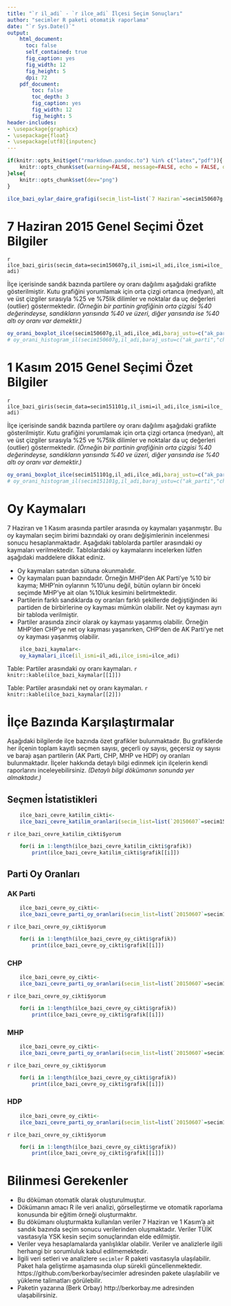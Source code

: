 ```yaml
---
title: "`r il_adi` - `r ilce_adi` İlçesi Seçim Sonuçları"
author: "secimler R paketi otomatik raporlama"
date: "`r Sys.Date()`"
output:
    html_document:
      toc: false
      self_contained: true
      fig_caption: yes
      fig_width: 12
      fig_height: 5
      dpi: 72
    pdf_document:
        toc: false
        toc_depth: 3
        fig_caption: yes
        fig_width: 12
        fig_height: 5
header-includes:
- \usepackage{graphicx}
- \usepackage{float}
- \usepackage[utf8]{inputenc}
---
```


```r
if(knitr::opts_knit$get("rmarkdown.pandoc.to") %in% c("latex","pdf")){
    knitr::opts_chunk$set(warning=FALSE, message=FALSE, echo = FALSE, dev = "cairo_pdf",fig.pos="H",external=TRUE)
}else{
    knitr::opts_chunk$set(dev="png")
}
```

```r
ilce_bazi_oylar_daire_grafigi(secim_list=list(`7 Haziran`=secim150607g,`1 Kasım`=secim151101g),il_ismi=il_adi,ilce_ismi=ilce_adi)
```

# 7 Haziran 2015 Genel Seçimi Özet Bilgiler

`r ilce_bazi_giris(secim_data=secim150607g,il_ismi=il_adi,ilce_ismi=ilce_adi)`

İlçe içerisinde sandık bazında partilere oy oranı dağılımı aşağıdaki grafikte gösterilmiştir. Kutu grafiğini yorumlamak için orta çizgi ortanca (medyan), alt ve üst çizgiler sırasıyla %25 ve %75lik dilimler ve noktalar da uç değerleri (outlier) göstermektedir. _(Örneğin bir partinin grafiğinin orta çizgisi %40 değerindeyse, sandıkların yarısında %40 ve üzeri, diğer yarısında ise %40 altı oy oranı var demektir.)_

```r
oy_orani_boxplot_ilce(secim150607g,il_adi,ilce_adi,baraj_ustu=c("ak_parti","chp","mhp","hdp"))
# oy_orani_histogram_il(secim150607g,il_adi,baraj_ustu=c("ak_parti","chp","mhp","hdp"))
```

# 1 Kasım 2015 Genel Seçimi Özet Bilgiler

`r ilce_bazi_giris(secim_data=secim151101g,il_ismi=il_adi,ilce_ismi=ilce_adi)`

İlçe içerisinde sandık bazında partilere oy oranı dağılımı aşağıdaki grafikte gösterilmiştir. Kutu grafiğini yorumlamak için orta çizgi ortanca (medyan), alt ve üst çizgiler sırasıyla %25 ve %75lik dilimler ve noktalar da uç değerleri (outlier) göstermektedir. _(Örneğin bir partinin grafiğinin orta çizgisi %40 değerindeyse, sandıkların yarısında %40 ve üzeri, diğer yarısında ise %40 altı oy oranı var demektir.)_

```r
oy_orani_boxplot_ilce(secim151101g,il_adi,ilce_adi,baraj_ustu=c("ak_parti","chp","mhp","hdp"))
# oy_orani_histogram_il(secim151101g,il_adi,baraj_ustu=c("ak_parti","chp","mhp","hdp"))
```

# Oy Kaymaları

7 Haziran ve 1 Kasım arasında partiler arasında oy kaymaları yaşanmıştır. Bu oy kaymaları seçim birimi bazındaki oy oranı değişimlerinin incelenmesi sonucu hesaplanmaktadır. Aşağıdaki tablolarda partiler arasındaki oy kaymaları verilmektedir. Tablolardaki oy kaymalarını incelerken lütfen aşağıdaki maddelere dikkat ediniz.

+ Oy kaymaları satırdan sütuna okunmalıdır.
+ Oy kaymaları puan bazındadır. Örneğin MHP'den AK Parti'ye %10 bir kayma; MHP'nin oylarının %10'unu değil, bütün oyların bir önceki seçimde MHP'ye ait olan %10luk kesimini belirtmektedir.
+ Partilerin farklı sandıklarda oy oranları farklı şekillerde değiştiğinden iki partiden de birbirlerine oy kayması mümkün olabilir. Net oy kayması ayrı bir tabloda verilmiştir.
+ Partiler arasında zincir olarak oy kayması yaşanmış olabilir. Örneğin MHP'den CHP'ye net oy kayması yaşanırken, CHP'den de AK Parti'ye net oy kayması yaşanmış olabilir.

```r
    ilce_bazi_kaymalar<-
    oy_kaymalari_ilce(il_ismi=il_adi,ilce_ismi=ilce_adi)
```
Table: Partiler arasındaki oy oranı kaymaları.
`r knitr::kable(ilce_bazi_kaymalar[[1]])`

Table: Partiler arasındaki net oy oranı kaymaları.
`r knitr::kable(ilce_bazi_kaymalar[[2]])`


# İlçe Bazında Karşılaştırmalar

Aşağıdaki bilgilerde ilçe bazında özet grafikler bulunmaktadır. Bu grafiklerde her ilçenin toplam kayıtlı seçmen sayısı, geçerli oy sayısı, geçersiz oy sayısı ve barajı aşan partilerin (AK Parti, CHP, MHP ve HDP) oy oranları bulunmaktadır. İlçeler hakkında detaylı bilgi edinmek için ilçelerin kendi raporlarını inceleyebilirsiniz. <i> (Detaylı bilgi dökümanın sonunda yer almaktadır.) </i>

## Seçmen İstatistikleri

```r
    ilce_bazi_cevre_katilim_cikti<-
    ilce_bazi_cevre_katilim_oranlari(secim_list=list(`20150607`=secim150607g,`20151101`=secim151101g),il_ismi=il_adi,ilce_ismi=ilce_adi)
```

`r ilce_bazi_cevre_katilim_cikti$yorum`

```r
    for(i in 1:length(ilce_bazi_cevre_katilim_cikti$grafik))
        print(ilce_bazi_cevre_katilim_cikti$grafik[[i]])
```

## Parti Oy Oranları

### AK Parti

```r
    ilce_bazi_cevre_oy_cikti<-
    ilce_bazi_cevre_parti_oy_oranlari(secim_list=list(`20150607`=secim150607g,`20151101`=secim151101g),il_ismi=il_adi,ilce_ismi=ilce_adi,parti_ismi="ak_parti",parti_etiketi="AK Parti",renk_semasi=c("#FFC91A","#E4670C"))
```

`r ilce_bazi_cevre_oy_cikti$yorum`

```r
    for(i in 1:length(ilce_bazi_cevre_oy_cikti$grafik))
        print(ilce_bazi_cevre_oy_cikti$grafik[[i]])
```

### CHP

```r
    ilce_bazi_cevre_oy_cikti<-
    ilce_bazi_cevre_parti_oy_oranlari(secim_list=list(`20150607`=secim150607g,`20151101`=secim151101g),il_ismi=il_adi,ilce_ismi=ilce_adi,parti_ismi="chp",parti_etiketi="CHP",renk_semasi=c("#ff6779","#D6001C"))
```

`r ilce_bazi_cevre_oy_cikti$yorum`

```r
    for(i in 1:length(ilce_bazi_cevre_oy_cikti$grafik))
        print(ilce_bazi_cevre_oy_cikti$grafik[[i]])
```

### MHP


```r
    ilce_bazi_cevre_oy_cikti<-
    ilce_bazi_cevre_parti_oy_oranlari(secim_list=list(`20150607`=secim150607g,`20151101`=secim151101g),il_ismi=il_adi,ilce_ismi=ilce_adi,parti_ismi="mhp",parti_etiketi="MHP",renk_semasi=c("#3185fc","#003f91"))
```

`r ilce_bazi_cevre_oy_cikti$yorum`

```r
    for(i in 1:length(ilce_bazi_cevre_oy_cikti$grafik))
        print(ilce_bazi_cevre_oy_cikti$grafik[[i]])
```

### HDP


```r
    ilce_bazi_cevre_oy_cikti<-
    ilce_bazi_cevre_parti_oy_oranlari(secim_list=list(`20150607`=secim150607g,`20151101`=secim151101g),il_ismi=il_adi,ilce_ismi=ilce_adi,parti_ismi="hdp",parti_etiketi="HDP",renk_semasi=c("#b082dd","#7330b4"))
```

`r ilce_bazi_cevre_oy_cikti$yorum`

```r
    for(i in 1:length(ilce_bazi_cevre_oy_cikti$grafik))
        print(ilce_bazi_cevre_oy_cikti$grafik[[i]])
```


# Bilinmesi Gerekenler

+ Bu döküman otomatik olarak oluşturulmuştur.
+ Dökümanın amacı R ile veri analizi, görselleştirme ve otomatik raporlama konusunda bir eğitim örneği oluşturmaktır.
+ Bu dökümanı oluşturmakta kullanılan veriler 7 Haziran ve 1 Kasım'a ait sandık bazında seçim sonucu verilerinden oluşmaktadır. Veriler TÜİK vasıtasıyla YSK kesin seçim sonuçlarından elde edilmiştir.
+ Veriler veya hesaplamalarda yanlışlıklar olabilir. Veriler ve analizlerle ilgili herhangi bir sorumluluk kabul edilmemektedir.
+ İlgili veri setleri ve analizlere `secimler` R paketi vasıtasıyla ulaşılabilir. Paket hala geliştirme aşamasında olup sürekli güncellenmektedir. https://github.com/berkorbay/secimler adresinden pakete ulaşılabilir ve yükleme talimatları görülebilir.
+ Paketin yazarına (Berk Orbay) http://berkorbay.me adresinden ulaşabilirsiniz.

